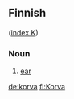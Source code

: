 ==Finnish==
([[Wiktionary:Finnish_index_k|index K]])

===Noun===

# [[ear]]

[[de:korva]]
[[fi:Korva]]
